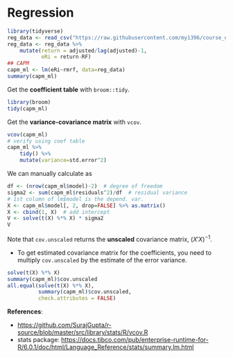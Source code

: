 # Regression

```r
library(tidyverse)
reg_data <- read_csv("https://raw.githubusercontent.com/my1396/course_dataset/refs/heads/main/META_monthly_factor_model_2014-2024.csv")
reg_data <- reg_data %>% 
    mutate(return = adjusted/lag(adjusted)-1,
           eRi = return-RF)
## CAPM
capm_ml <- lm(eRi~rmrf, data=reg_data)
summary(capm_ml)
```

Get the **coefficient table** with `broom::tidy`.

```r
library(broom)
tidy(capm_ml)
```


Get the **variance-covariance matrix** with `vcov`.

```r
vcov(capm_ml)
# verify using coef table
capm_ml %>% 
    tidy() %>% 
    mutate(variance=std.error^2)
```


We can manually calculate as
```r
df <- (nrow(capm_ml$model)-2)  # degree of freedom
sigma2 <- sum(capm_ml$residuals^2)/df  # residual variance
# 1st column of lm$model is the depend. var.
X <- capm_ml$model[, 2, drop=FALSE] %>% as.matrix()
X <- cbind(1, X)  # add intercept
V <- solve(t(X) %*% X) * sigma2
V
```


Note that `cov.unscaled` returns the **unscaled** covariance matrix, $(X'X)^{-1}$. 

- To get estimated covariance matrix for the coefficients, you need to multiply `cov.unscaled` by the estimate of the error variance.

```r
solve(t(X) %*% X)
summary(capm_ml)$cov.unscaled
all.equal(solve(t(X) %*% X), 
          summary(capm_ml)$cov.unscaled, 
          check.attributes = FALSE)
```


**References**:

- <https://github.com/SurajGupta/r-source/blob/master/src/library/stats/R/vcov.R>
- stats package: <https://docs.tibco.com/pub/enterprise-runtime-for-R/6.0.1/doc/html/Language_Reference/stats/summary.lm.html>






